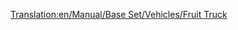 [[Translation:en/Manual/Base Set/Vehicles/Fruit Truck]]
{{es/Vagones|Imagen=[[File:en/Fruittruck.png]]
|Nombre=Vagón de Fruta
|PrecioNormal=2.132 € (1.066 £)
|PesoNormal=18 / 43 t
|CapacidadNormal=25 t de fruta
|PrecioMono="
|PesoMono=18 / 48 t
|CapacidadMono=30 t de fruta
|PrecioMag="
|PesoMag=18 / 50 t
|CapacidadMag=32 t de fruta
|Descripción=El '''vagón de fruta''' es necesario para proporcionar [[es/fruta|fruta]] desde las [[es/Manual/Base Set/Economy/Plantación de fruta|plantaciones de fruta]] a las [[es/Manual/Base Set/Economy/Planta procesadora de alimentos|plantas procesadoras de alimentos]] situadas en el desierto en el clima [[es/Climas#Subtropical|subtropical]].
}}